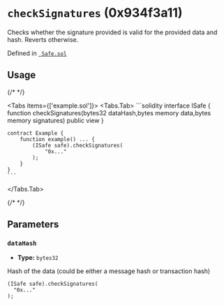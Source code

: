 



# `checkSignatures` (0x934f3a11)



Checks whether the signature provided is valid for the provided data and hash. Reverts otherwise.




Defined in [` Safe.sol`](https://github.com/safe-global/safe-smart-account/tree/v1.4.1/contracts/Safe.sol#L257)


## Usage

{/* <!-- vale off --> */}

<Tabs items={['example.sol']}>
  <Tabs.Tab>
    ```solidity
    interface ISafe {
        function checkSignatures(bytes32 dataHash,bytes memory data,bytes memory signatures) public view
    }

    contract Example {
        function example() ... {
            (ISafe safe).checkSignatures(
                "0x..."
            );
        }
    }
    ```
  </Tabs.Tab>
</Tabs>

{/* <!-- vale on --> */}



## Parameters

### `dataHash`

  - **Type:** `bytes32`

  Hash of the data (could be either a message hash or transaction hash)

  ```solidity focus=2
  (ISafe safe).checkSignatures(
    "0x..."
  );
  ```





